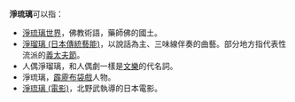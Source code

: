 '''淨琉璃'''可以指：
*[[淨琉璃世界|淨琉璃世界]]，佛教術語，藥師佛的國土。
*[[淨瑠璃_(日本傳統藝能)|淨瑠璃 (日本傳統藝能)]]，以說話為主、三味線伴奏的曲藝。部分地方指代表性流派的[[義太夫節|義太夫節]]。
*人偶淨瑠璃，和人偶劇一樣是[[文樂|文樂]]的代名詞。
*淨琉璃，[[霹靂布袋戲|霹靂布袋戲]]人物。
*[[淨琉璃_(電影)|淨琉璃 (電影)]]，北野武執導的日本電影。
{{disambig|CAT=三字消歧義}}